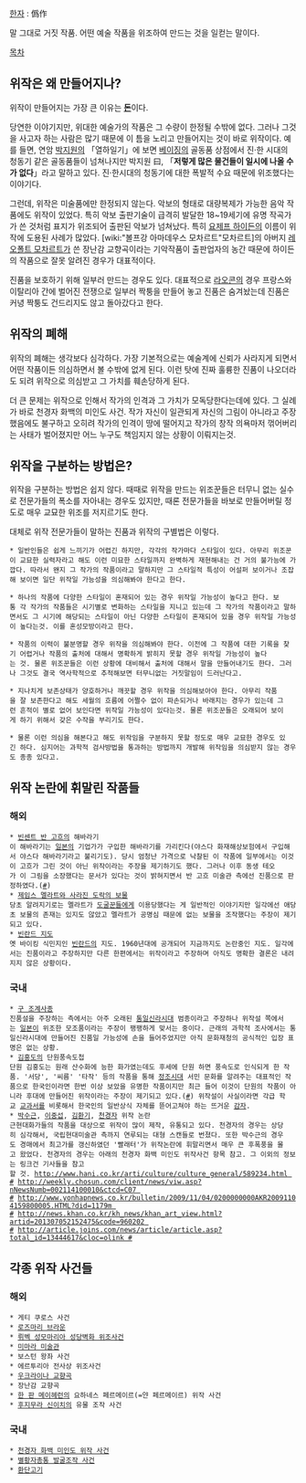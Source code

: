 [[한자]] : 僞作

말 그대로 거짓 작품. 어떤 예술 작품을 위조하여 만드는 것을 일컫는 말이다.

[[목차]]
== 위작은 왜 만들어지나? ==
위작이 만들어지는 가장 큰 이유는 '''[[돈]]'''이다.

당연한 이야기지만, 위대한 예술가의 작품은 그 수량이 한정될 수밖에 없다. 그러나 그것을 사고자 하는 사람은 많기 때문에 이 틈을 노리고 만들어지는 것이 바로 위작이다. 예를 들면, 연암 [[박지원]]의 「열하일기」에 보면 [[베이징]]의 골동품 상점에서 진·한 시대의 청동기 같은 골동품들이 넘쳐나지만 박지원 曰, 「'''저렇게 많은 물건들이 일시에 나올 수가 없다'''」라고 말하고 있다. 진·한시대의 청동기에 대한 폭발적 수요 때문에 위조했다는 이야기다.

그런데, 위작은 미술품에만 한정되지 않는다. 악보의 형태로 대량복제가 가능한 음악 작품에도 위작이 있었다. 특히 악보 출판기술이 급격히 발달한 18~19세기에 유명 작곡가가 쓴 것처럼 표지가 위조되어 출판된 악보가 넘쳐났다. 특히 [[요제프 하이든]]의 이름이 위작에 도용된 사례가 많았다. [wiki:"볼프강 아마데우스 모차르트"모차르트]의 아버지 [[레오폴트 모차르트]]가 쓴 장난감 교향곡이라는 기악작품이 출판업자의 농간 때문에 하이든의 작품으로 잘못 알려진 경우가 대표적이다.

진품을 보호하기 위해 일부러 만드는 경우도 있다. 대표적으로 [[라오콘]]의 경우 프랑스와 이탈리아 간에 벌어진 전쟁으로 일부러 짝퉁을 만들어 놓고 진품은 숨겨놨는데 진품은 커녕 짝퉁도 건드리지도 않고 돌아갔다고 한다.

== 위작의 폐해 ==
위작의 폐해는 생각보다 심각하다. 가장 기본적으로는 예술계에 신뢰가 사라지게 되면서 어떤 작품이든 의심하면서 볼 수밖에 없게 된다. 이런 탓에 진짜 훌륭한 진품이 나오더라도 되려 위작으로 의심받고 그 가치를 훼손당하게 된다.

더 큰 문제는 위작으로 인해서 작가의 인격과 그 가치가 모독당한다는데에 있다. 그 실례가 바로 천경자 화백의 미인도 사건. 작가 자신이 일관되게 자신의 그림이 아니라고 주장했음에도 불구하고 오히려 작가의 인격이 땅에 떨어지고 작가의 창작 의욕마저 꺾어버리는 사태가 벌어졌지만 어느 누구도 책임지지 않는 상황이 이뤄지는것.
== 위작을 구분하는 방법은? ==
위작을 구분하는 방법은 쉽지 않다. 때때로 위작을 만드는 위조꾼들은 터무니 없는 실수로 전문가들의 폭소를 자아내는 경우도 있지만, 때론 전문가들을 바보로 만들어버릴 정도로 매우 교묘한 위조를 저지르기도 한다.

대체로 위작 전문가들이 말하는 진품과 위작의 구별법은 이렇다.

 * 일반인들은 쉽게 느끼기가 어렵긴 하지만, 각각의 작가마다 스타일이 있다. 아무리 위조꾼이 교묘한 실력자라고 해도 이런 미묘한 스타일까지 완벽하게 재현해내는 건 거의 불가능에 가깝다. 따라서 왠지 그 작가의 작품이라고 말하지만 그 스타일적 특성이 어설퍼 보이거나 조잡해 보이면 일단 위작일 가능성을 의심해봐야 한다고 한다.

 * 하나의 작품에 다양한 스타일이 혼재되어 있는 경우 위작일 가능성이 높다고 한다. 보통 각 작가의 작품들은 시기별로 변화하는 스타일을 지니고 있는데 그 작가의 작품이라고 말하면서도 그 시기에 해당되는 스타일이 아닌 다양한 스타일이 혼재되어 있을 경우 위작일 가능성이 높다는것. 이를 혼성모방이라고 한다.

 * 작품의 이력이 불분명할 경우 위작을 의심해봐야 한다. 이전에 그 작품에 대한 기록을 찾기 어렵거나 작품의 출처에 대해서 명확하게 밝히지 못할 경우 위작일 가능성이 높다는 것. 물론 위조꾼들은 이런 상황에 대비해서 출처에 대해서 말을 만들어내기도 한다. 그러나 그것도 결국 역사학적으로 추적해보면 터무니없는 거짓말임이 드러난다고.

 * 지나치게 보존상태가 양호하거나 깨끗할 경우 위작을 의심해보아야 한다. 아무리 작품을 잘 보존한다고 해도 세월의 흐름에 어쩔수 없이 파손되거나 바래지는 경우가 있는데 그런 흔적이 별로 없어 보인다면 위작일 가능성이 있다는것. 물론 위조꾼들은 오래되어 보이게 하기 위해서 갖은 수작을 부리기도 한다.

 * 물론 이런 의심을 해본다고 해도 위작임을 구분하지 못할 정도로 매우 교묘한 경우도 있긴 하다. 심지어는 과학적 검사방법을 통과하는 방법까지 개발해 위작임을 의심받지 않는 경우도 종종 있다고.

== 위작 논란에 휘말린 작품들 ==
=== 해외 ===
 * [[빈센트 반 고흐]]의 해바라기
 이 해바라기는 [[일본]]의 기업가가 구입한 해바라기를 가리킨다(야스다 화재해상보험에서 구입해서 야스다 해바라기라고 불리기도). 당시 엄청난 가격으로 낙찰된 이 작품에 일부에서는 이것이 고흐가 그린 것이 아닌 위작이라는 주장을 제기하기도 했다. 그러나 이후 동생 테오가 이 그림을 소장했다는 문서가 있다는 것이 밝혀지면서 반 고흐 미술관 측에선 진품으로 판정하였다.([http://totori1052.blog.me/120119654666 #])
 * [[제임스 멜라트와 사라진 도락의 보물]]
 당초 알려지기로는 멜라트가 [[도굴꾼]]들에게 이용당했다는 게 일반적인 이야기지만 일각에선 애당초 보물의 존재는 있지도 않았고 멜라트가 공명심 때문에 없는 보물을 조작했다는 주장이 제기되고 있다.
 * [[빈란드 지도]]
 옛 바이킹 식민지인 [[빈란드]]의 지도. 1960년대에 공개되어 지금까지도 논란중인 지도. 일각에서는 진품이라고 주장하지만 다른 한편에서는 위작이라고 주장하며 아직도 명확한 결론은 내려지지 않은 상황이다.

=== 국내 ===
 * [[구 조계사종]]
 진품설을 주장하는 측에서는 아주 오래된 [[통일신라]]시대 범종이라고 주장하나 위작설 쪽에서는 [[일본]]이 위조한 모조품이라는 주장이 팽팽하게 맞서는 중이다. 근래의 과학적 조사에서는 통일신라시대에 만들어진 진품일 가능성에 손을 들어주었지만 아직 문화재청의 공식적인 입장 표명은 없는 상황.
 * [[김홍도]]의 단원풍속도첩
 단원 김홍도는 원래 산수화에 능한 화가였는데도 후세에 단원 하면 풍속도로 인식되게 한 작품. '서당', '씨름' '타작' 등의 작품을 통해 [[정조]]시대 서민 문화를 알려주는 대표적인 작품으로 한국인이라면 한번 이상 보았을 유명한 작품이지만 최근 들어 이것이 단원의 작품이 아니라 후대에 만들어진 위작이라는 주장이 제기되고 있다.([http://news.naver.com/main/read.nhn?mode=LSD&mid=sec&sid1=103&oid=020&aid=0002446616 #]) 위작설이 사실이라면 각급 학교 [[교과서]]를 비롯해서 한국인의 일반상식 자체를 뜯어고쳐야 하는 뜨거운 [[감자]].
 * [[박수근]], [[이중섭]], [[김환기]], [[천경자]] 위작 논란 
 근현대화가들의 작품을 대상으로 위작이 많이 제작, 유통되고 있다. 천경자의 경우는 상당히 심각해서, 국립현대미술관 측까지 연루되는 대형 스캔들로 번졌다. 또한 박수근의 경우도 경매에서 최고가를 갱신하였던 '빨래터'가 위작논란에 휘말리면서 매우 큰 후폭풍을 몰고 왔었다. 천경자의 경우는 아래의 천경자 화백 미인도 위작사건 항목 참고. 그 이외의 정보는 링크건 기사들을 참고할 것. [[http://www.hani.co.kr/arti/culture/culture_general/589234.html #]] [[http://weekly.chosun.com/client/news/viw.asp?nNewsNumb=002114100010&ctcd=C07 #]] [[http://www.yonhapnews.co.kr/bulletin/2009/11/04/0200000000AKR20091104159800005.HTML?did=1179m #]] [[http://news.khan.co.kr/kh_news/khan_art_view.html?artid=201307052152475&code=960202 #]] [[http://article.joins.com/news/article/article.asp?total_id=13444617&cloc=olink #]]
== 각종 위작 사건들 ==
=== 해외 ===
 * 게티 쿠로스 사건
 * [[로즈마리 브라운]]
 * [[뤼벡 성모마리아 성당벽화 위조사건]]
 * [[미마라 미술관]]
 * 보스턴 왕좌 사건
 * 에르투리아 전사상 위조사건
 * [[우크라이나 교향곡]]
 * 장난감 교향곡
 * [[한 판 메이헤런]]의 요하네스 페르메이르(=얀 페르메이르) 위작 사건
 * [[후지무라 신이치]]의 유물 조작 사건

=== 국내 ===
 * [[천경자 화백 미인도 위작 사건]]
 * [[별황자총통 발굴조작 사건]]
 * [[환단고기]]
